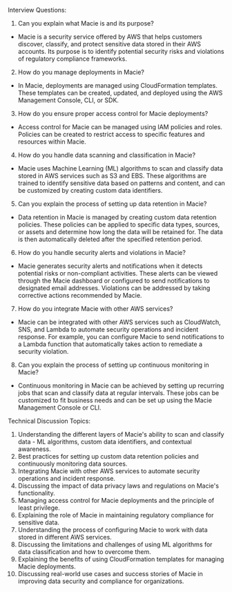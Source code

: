 

Interview Questions:
1. Can you explain what Macie is and its purpose?
- Macie is a security service offered by AWS that helps customers discover, classify, and protect sensitive data stored in their AWS accounts. Its purpose is to identify potential security risks and violations of regulatory compliance frameworks.

2. How do you manage deployments in Macie?
- In Macie, deployments are managed using CloudFormation templates. These templates can be created, updated, and deployed using the AWS Management Console, CLI, or SDK.

3. How do you ensure proper access control for Macie deployments?
- Access control for Macie can be managed using IAM policies and roles. Policies can be created to restrict access to specific features and resources within Macie.

4. How do you handle data scanning and classification in Macie?
- Macie uses Machine Learning (ML) algorithms to scan and classify data stored in AWS services such as S3 and EBS. These algorithms are trained to identify sensitive data based on patterns and content, and can be customized by creating custom data identifiers.

5. Can you explain the process of setting up data retention in Macie?
- Data retention in Macie is managed by creating custom data retention policies. These policies can be applied to specific data types, sources, or assets and determine how long the data will be retained for. The data is then automatically deleted after the specified retention period.

6. How do you handle security alerts and violations in Macie?
- Macie generates security alerts and notifications when it detects potential risks or non-compliant activities. These alerts can be viewed through the Macie dashboard or configured to send notifications to designated email addresses. Violations can be addressed by taking corrective actions recommended by Macie.

7. How do you integrate Macie with other AWS services?
- Macie can be integrated with other AWS services such as CloudWatch, SNS, and Lambda to automate security operations and incident response. For example, you can configure Macie to send notifications to a Lambda function that automatically takes action to remediate a security violation.

8. Can you explain the process of setting up continuous monitoring in Macie?
- Continuous monitoring in Macie can be achieved by setting up recurring jobs that scan and classify data at regular intervals. These jobs can be customized to fit business needs and can be set up using the Macie Management Console or CLI.

Technical Discussion Topics:
1. Understanding the different layers of Macie's ability to scan and classify data - ML algorithms, custom data identifiers, and contextual awareness.
2. Best practices for setting up custom data retention policies and continuously monitoring data sources.
3. Integrating Macie with other AWS services to automate security operations and incident response.
4. Discussing the impact of data privacy laws and regulations on Macie's functionality.
5. Managing access control for Macie deployments and the principle of least privilege.
6. Explaining the role of Macie in maintaining regulatory compliance for sensitive data.
7. Understanding the process of configuring Macie to work with data stored in different AWS services.
8. Discussing the limitations and challenges of using ML algorithms for data classification and how to overcome them.
9. Explaining the benefits of using CloudFormation templates for managing Macie deployments.
10. Discussing real-world use cases and success stories of Macie in improving data security and compliance for organizations.